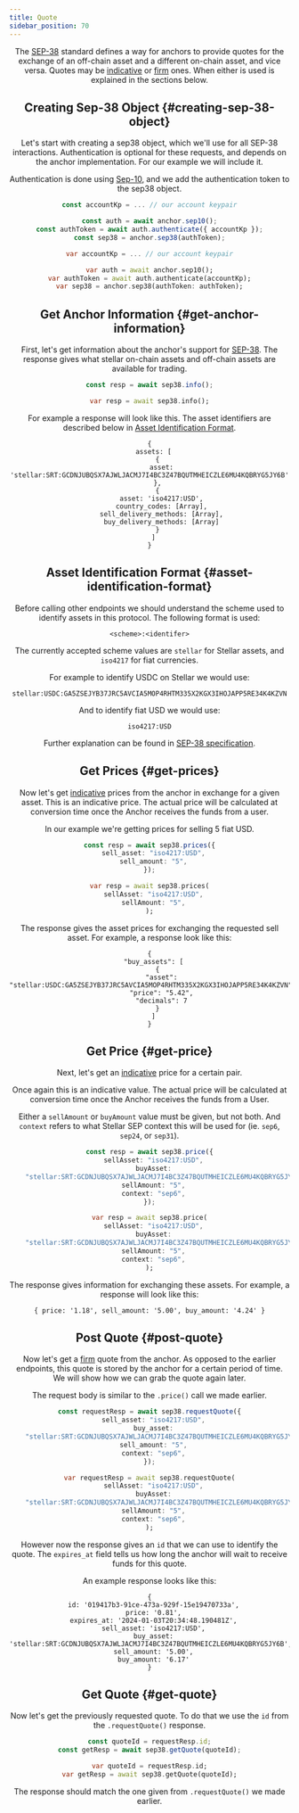 ```yaml
---
title: Quote
sidebar_position: 70
---
```




<Header WIPLangs={["kotlin"]} />

The [SEP-38] standard defines a way for anchors to provide quotes for the exchange of an off-chain asset and a different on-chain asset, and vice versa. Quotes may be [indicative](https://www.investopedia.com/terms/i/indicativequote.asp) or [firm](https://www.investopedia.com/terms/f/firmquote.asp) ones. When either is used is explained in the sections below.

## Creating Sep-38 Object {#creating-sep-38-object}

Let's start with creating a sep38 object, which we'll use for all SEP-38 interactions. Authentication is optional for these requests, and depends on the anchor implementation. For our example we will include it.

Authentication is done using [Sep-10], and we add the authentication token to the sep38 object.

<CodeExample>

```typescript
const accountKp = ... // our account keypair

const auth = await anchor.sep10();
const authToken = await auth.authenticate({ accountKp });
const sep38 = anchor.sep38(authToken);
```

```dart
var accountKp = ... // our account keypair

var auth = await anchor.sep10();
var authToken = await auth.authenticate(accountKp);
var sep38 = anchor.sep38(authToken: authToken);
```

</CodeExample>

## Get Anchor Information {#get-anchor-information}

First, let's get information about the anchor's support for [SEP-38]. The response gives what stellar on-chain assets and off-chain assets are available for trading.

<CodeExample>

```typescript
const resp = await sep38.info();
```

```dart
var resp = await sep38.info();
```

</CodeExample>

For example a response will look like this. The asset identifiers are described below in [Asset Identification Format](#asset-identification-format).

```
{
  assets: [
    {
      asset: 'stellar:SRT:GCDNJUBQSX7AJWLJACMJ7I4BC3Z47BQUTMHEICZLE6MU4KQBRYG5JY6B'
    },
    {
      asset: 'iso4217:USD',
      country_codes: [Array],
      sell_delivery_methods: [Array],
      buy_delivery_methods: [Array]
    }
  ]
}
```

## Asset Identification Format {#asset-identification-format}

Before calling other endpoints we should understand the scheme used to identify assets in this protocol. The following format is used:

```
<scheme>:<identifer>
```

The currently accepted scheme values are `stellar` for Stellar assets, and `iso4217` for fiat currencies.

For example to identify USDC on Stellar we would use:

```
stellar:USDC:GA5ZSEJYB37JRC5AVCIA5MOP4RHTM335X2KGX3IHOJAPP5RE34K4KZVN
```

And to identify fiat USD we would use:

```
iso4217:USD
```

Further explanation can be found in [SEP-38 specification](https://github.com/stellar/stellar-protocol/blob/master/ecosystem/sep-0038.md#asset-identification-format).

## Get Prices {#get-prices}

Now let's get [indicative](https://www.investopedia.com/terms/i/indicativequote.asp) prices from the anchor in exchange for a given asset. This is an indicative price. The actual price will be calculated at conversion time once the Anchor receives the funds from a user.

In our example we're getting prices for selling 5 fiat USD.

<CodeExample>

```typescript
const resp = await sep38.prices({
  sell_asset: "iso4217:USD",
  sell_amount: "5",
});
```

```dart
var resp = await sep38.prices(
  sellAsset: "iso4217:USD",
  sellAmount: "5",
);
```

</CodeExample>

The response gives the asset prices for exchanging the requested sell asset. For example, a response look like this:

```
{
  "buy_assets": [
    {
      "asset": "stellar:USDC:GA5ZSEJYB37JRC5AVCIA5MOP4RHTM335X2KGX3IHOJAPP5RE34K4KZVN",
      "price": "5.42",
      "decimals": 7
    }
  ]
}
```

## Get Price {#get-price}

Next, let's get an [indicative](https://www.investopedia.com/terms/i/indicativequote.asp) price for a certain pair.

Once again this is an indicative value. The actual price will be calculated at conversion time once the Anchor receives the funds from a User.

Either a `sellAmount` or `buyAmount` value must be given, but not both. And `context` refers to what Stellar SEP context this will be used for (ie. `sep6`, `sep24`, or `sep31`).

<CodeExample>

```typescript
const resp = await sep38.price({
  sellAsset: "iso4217:USD",
  buyAsset:
    "stellar:SRT:GCDNJUBQSX7AJWLJACMJ7I4BC3Z47BQUTMHEICZLE6MU4KQBRYG5JY6B",
  sellAmount: "5",
  context: "sep6",
});
```

```dart
var resp = await sep38.price(
  sellAsset: "iso4217:USD",
  buyAsset:
    "stellar:SRT:GCDNJUBQSX7AJWLJACMJ7I4BC3Z47BQUTMHEICZLE6MU4KQBRYG5JY6B",
  sellAmount: "5",
  context: "sep6",
);
```

</CodeExample>

The response gives information for exchanging these assets. For example, a response will look like this:

```
{ price: '1.18', sell_amount: '5.00', buy_amount: '4.24' }
```

## Post Quote {#post-quote}

Now let's get a [firm](https://www.investopedia.com/terms/f/firmquote.asp) quote from the anchor. As opposed to the earlier endpoints, this quote is stored by the anchor for a certain period of time. We will show how we can grab the quote again later.

The request body is similar to the `.price()` call we made earlier.

<CodeExample>

```typescript
const requestResp = await sep38.requestQuote({
  sell_asset: "iso4217:USD",
  buy_asset:
    "stellar:SRT:GCDNJUBQSX7AJWLJACMJ7I4BC3Z47BQUTMHEICZLE6MU4KQBRYG5JY6B",
  sell_amount: "5",
  context: "sep6",
});
```

```dart
var requestResp = await sep38.requestQuote(
  sellAsset: "iso4217:USD",
  buyAsset:
    "stellar:SRT:GCDNJUBQSX7AJWLJACMJ7I4BC3Z47BQUTMHEICZLE6MU4KQBRYG5JY6B",
  sellAmount: "5",
  context: "sep6",
);
```

</CodeExample>

However now the response gives an `id` that we can use to identify the quote. The `expires_at` field tells us how long the anchor will wait to receive funds for this quote.

An example response looks like this:

```
{
  id: '019417b3-91ce-473a-929f-15e19470733a',
  price: '0.81',
  expires_at: '2024-01-03T20:34:48.190481Z',
  sell_asset: 'iso4217:USD',
  buy_asset: 'stellar:SRT:GCDNJUBQSX7AJWLJACMJ7I4BC3Z47BQUTMHEICZLE6MU4KQBRYG5JY6B',
  sell_amount: '5.00',
  buy_amount: '6.17'
}
```

## Get Quote {#get-quote}

Now let's get the previously requested quote. To do that we use the `id` from the `.requestQuote()` response.

<CodeExample>

```typescript
const quoteId = requestResp.id;
const getResp = await sep38.getQuote(quoteId);
```

```dart
var quoteId = requestResp.id;
var getResp = await sep38.getQuote(quoteId);
```

</CodeExample>

The response should match the one given from `.requestQuote()` we made earlier.

[sep-10]: https://github.com/stellar/stellar-protocol/blob/master/ecosystem/sep-0010.md
[sep-38]: https://github.com/stellar/stellar-protocol/blob/master/ecosystem/sep-0038.md
